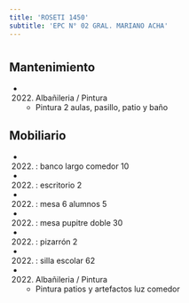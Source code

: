 ```yaml
---
title: 'ROSETI 1450'
subtitle: 'EPC N° 02 GRAL. MARIANO ACHA'
---
```


#


## Mantenimiento

*  (2022) Albañileria / Pintura 
    + Pintura 2 aulas, pasillo, patio y baño


## Mobiliario

*  (2022) : banco largo comedor 10 

*  (2022) : escritorio 2 

*  (2022) : mesa 6 alumnos 5 

*  (2022) : mesa pupitre doble 30 

*  (2022) : pizarrón 2 

*  (2022) : silla escolar 62 




*  (2022) Albañileria / Pintura 
    + Pintura patios y artefactos luz comedor




